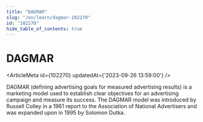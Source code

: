 ```yaml
---
title: "DAGMAR"
slug: "/en/learn/dagmar-102270"
id: "102270"
hide_table_of_contents: true
---
```



# DAGMAR

<ArticleMeta id={102270} updatedAt={'2023-09-26 13:59:00'} />
<div className='border-solid border-b border-t-0 my-4 border-[var(--ifm-color-gray-300)]' />

DAGMAR (defining advertising goals for measured advertising results) is a marketing model used to establish clear objectives for an advertising campaign and measure its success. The DAGMAR model was introduced by Russell Colley in a 1961 report to the Association of National Advertisers and was expanded upon in 1995 by Solomon Dutka.
